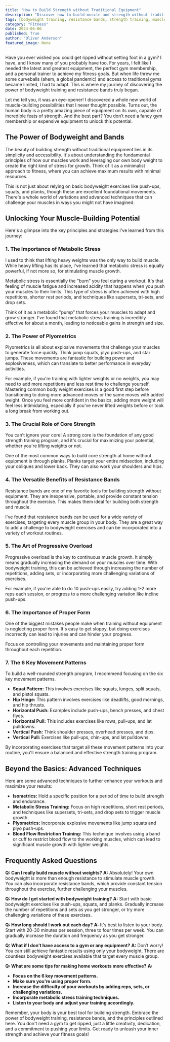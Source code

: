 ```yaml
---
title: "How to Build Strength without Traditional Equipment"
description: "Discover how to build muscle and strength without traditional gym equipment. This guide covers bodyweight training, resistance bands, and essential principles for maximizing your results."
tags: [bodyweight training, resistance bands, strength training, muscle building, home workouts, fitness, exercise, muscle growth, workout routine, at home fitness]
category: "Fitness"
date: 2024-06-06
published: True
author: "Oliver Anderson"
featured_image: None
---
```



Have you ever wished you could get ripped without setting foot in a gym?  I have, and I know many of you probably have too. For years, I felt like I needed the latest and greatest equipment, the perfect gym membership, and a personal trainer to achieve my fitness goals.  But when life threw me some curveballs (ahem, a global pandemic) and access to traditional gyms became limited, I had to adapt. This is where my journey of discovering the power of bodyweight training and resistance bands truly began.  

Let me tell you, it was an eye-opener! I discovered a whole new world of muscle-building possibilities that I never thought possible. Turns out, the human body is a pretty amazing piece of equipment on its own, capable of incredible feats of strength. And the best part? You don’t need a fancy gym membership or expensive equipment to unlock this potential.

## The Power of Bodyweight and Bands

The beauty of building strength without traditional equipment lies in its simplicity and accessibility. It's about understanding the fundamental principles of how our muscles work and leveraging our own body weight to create the right kind of stress for growth. Think of it as a minimalist approach to fitness, where you can achieve maximum results with minimal resources.

This is not just about relying on basic bodyweight exercises like push-ups, squats, and planks, though these are excellent foundational movements. There's a whole world of variations and advanced techniques that can challenge your muscles in ways you might not have imagined.  

## Unlocking Your Muscle-Building Potential

Here's a glimpse into the key principles and strategies I've learned from this journey:

### 1. The Importance of Metabolic Stress

I used to think that lifting heavy weights was the only way to build muscle.  While heavy lifting has its place, I've learned that metabolic stress is equally powerful, if not more so, for stimulating muscle growth.

Metabolic stress is essentially the "burn" you feel during a workout. It's that feeling of muscle fatigue and increased acidity that happens when you push your muscles to their limits. This type of stress is often achieved with high repetitions, shorter rest periods, and techniques like supersets, tri-sets, and drop sets.

Think of it as a metabolic "pump" that forces your muscles to adapt and grow stronger. I've found that metabolic stress training is incredibly effective for about a month, leading to noticeable gains in strength and size.

### 2. The Power of Plyometrics

Plyometrics is all about explosive movements that challenge your muscles to generate force quickly. Think jump squats, plyo push-ups, and star jumps. These movements are fantastic for building power and explosiveness, which can translate to better performance in everyday activities. 

For example, if you're training with lighter weights or no weights, you may need to add more repetitions and less rest time to challenge yourself. Mastering common body weight exercises is a good first step before transitioning to doing more advanced moves or the same moves with added weight. Once you feel more confident in the basics, adding more weight will feel less intimidating, especially if you've never lifted weights before or took a long break from working out.

### 3.  The Crucial Role of Core Strength

You can’t ignore your core! A strong core is the foundation of any good strength training program, and it's crucial for maximizing your potential, whether you're lifting weights or not.

One of the most common ways to build core strength at home without equipment is through planks. Planks target your entire midsection, including your obliques and lower back. They can also work your shoulders and hips.

### 4.  The Versatile Benefits of Resistance Bands

Resistance bands are one of my favorite tools for building strength without equipment. They are inexpensive, portable, and provide constant tension throughout the exercise. This makes them ideal for building both strength and muscle.

I've found that resistance bands can be used for a wide variety of exercises, targeting every muscle group in your body. They are a great way to add a challenge to bodyweight exercises and can be incorporated into a variety of workout routines. 

### 5.  The Art of Progressive Overload

Progressive overload is the key to continuous muscle growth. It simply means gradually increasing the demand on your muscles over time.  With bodyweight training, this can be achieved through increasing the number of repetitions, adding sets, or incorporating more challenging variations of exercises.

For example, if you're able to do 10 push-ups easily, try adding 1-2 more reps each session, or progress to a more challenging variation like incline push-ups.

### 6.  The Importance of Proper Form

One of the biggest mistakes people make when training without equipment is neglecting proper form. It's easy to get sloppy, but doing exercises incorrectly can lead to injuries and can hinder your progress.

Focus on controlling your movements and maintaining proper form throughout each repetition.

### 7.  The 6 Key Movement Patterns

To build a well-rounded strength program, I recommend focusing on the six key movement patterns.  

* **Squat Pattern:** This involves exercises like squats, lunges, split squats, and pistol squats.
* **Hip Hinge:** This pattern involves exercises like deadlifts, good mornings, and hip thrusts.
* **Horizontal Push:** Examples include push-ups, bench presses, and chest flyes.
* **Horizontal Pull:** This includes exercises like rows, pull-ups, and lat pulldowns.
* **Vertical Push:** Think shoulder presses, overhead presses, and dips.
* **Vertical Pull:** Exercises like pull-ups, chin-ups, and lat pulldowns.

By incorporating exercises that target all these movement patterns into your routine, you'll ensure a balanced and effective strength training program.

## Beyond the Basics: Advanced Techniques

Here are some advanced techniques to further enhance your workouts and maximize your results:

* **Isometrics:**  Hold a specific position for a period of time to build strength and endurance.
* **Metabolic Stress Training:** Focus on high repetitions, short rest periods, and techniques like supersets, tri-sets, and drop sets to trigger muscle growth.
* **Plyometrics:** Incorporate explosive movements like jump squats and plyo push-ups.
* **Blood Flow Restriction Training:** This technique involves using a band or cuff to restrict blood flow to the working muscles, which can lead to significant muscle growth with lighter weights. 

## Frequently Asked Questions

**Q: Can I really build muscle without weights?**
**A:** Absolutely! Your own bodyweight is more than enough resistance to stimulate muscle growth. You can also incorporate resistance bands, which provide constant tension throughout the exercise, further challenging your muscles.

**Q: How do I get started with bodyweight training?**
**A:**  Start with basic bodyweight exercises like push-ups, squats, and planks. Gradually increase the number of repetitions and sets as you get stronger, or try more challenging variations of these exercises.

**Q: How long should I work out each day?**
**A:** It's best to listen to your body.  Start with 20-30 minutes per session, three to four times per week. You can gradually increase the duration and frequency as you get stronger. 

**Q: What if I don’t have access to a gym or any equipment?**
**A:** Don’t worry! You can still achieve fantastic results using only your bodyweight. There are countless bodyweight exercises available that target every muscle group. 

**Q: What are some tips for making home workouts more effective?**
**A:** 
* **Focus on the 6 key movement patterns.**
* **Make sure you're using proper form.**
* **Increase the difficulty of your workouts by adding reps, sets, or challenging variations.**
* **Incorporate metabolic stress training techniques.**
* **Listen to your body and adjust your training accordingly.**

Remember, your body is your best tool for building strength. Embrace the power of bodyweight training, resistance bands, and the principles outlined here. You don't need a gym to get ripped, just a little creativity, dedication, and a commitment to pushing your limits.  Get ready to unleash your inner strength and achieve your fitness goals!